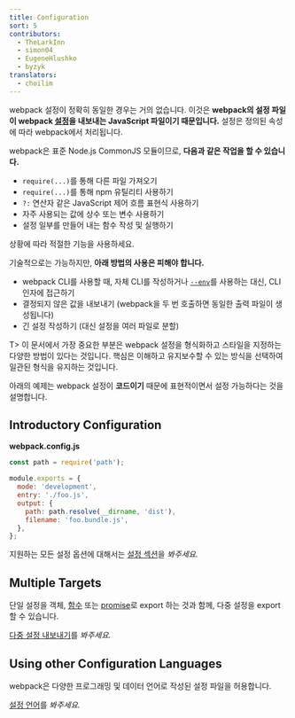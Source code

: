 ```yaml
---
title: Configuration
sort: 5
contributors:
  - TheLarkInn
  - simon04
  - EugeneHlushko
  - byzyk
translators:
  - choilim
---
```


webpack 설정이 정확히 동일한 경우는 거의 없습니다. 이것은 **webpack의 설정 파일이 webpack [설정](/configuration/)을 내보내는 JavaScript 파일이기 때문입니다.** 설정은 정의된 속성에 따라 webpack에서 처리됩니다.

webpack은 표준 Node.js CommonJS 모듈이므로, **다음과 같은 작업을 할 수 있습니다.**

- `require(...)`를 통해 다른 파일 가져오기
- `require(...)`를 통해 npm 유틸리티 사용하기
- `?:` 연산자 같은 JavaScript 제어 흐름 표현식 사용하기
- 자주 사용되는 값에 상수 또는 변수 사용하기
- 설정 일부를 만들어 내는 함수 작성 및 실행하기

상황에 따라 적절한 기능을 사용하세요.

기술적으로는 가능하지만, **아래 방법의 사용은 피해야 합니다.**

- webpack CLI를 사용할 때, 자체 CLI를 작성하거나 [`--env`](/configuration/configuration-types/)를 사용하는 대신, CLI 인자에 접근하기
- 결정되지 않은 값을 내보내기 (webpack을 두 번 호출하면 동일한 출력 파일이 생성됩니다)
- 긴 설정 작성하기 (대신 설정을 여러 파일로 분할)

T> 이 문서에서 가장 중요한 부분은 webpack 설정을 형식화하고 스타일을 지정하는 다양한 방법이 있다는 것입니다. 핵심은 이해하고 유지보수할 수 있는 방식을 선택하여 일관된 형식을 유지하는 것입니다.

아래의 예제는 webpack 설정이 **코드이기** 때문에 표현적이면서 설정 가능하다는 것을 설명합니다.

## Introductory Configuration

**webpack.config.js**

```javascript
const path = require('path');

module.exports = {
  mode: 'development',
  entry: './foo.js',
  output: {
    path: path.resolve(__dirname, 'dist'),
    filename: 'foo.bundle.js',
  },
};
```

지원하는 모든 설정 옵션에 대해서는 [설정 섹션](/configuration/)을 _봐주세요._

## Multiple Targets

단일 설정을 객체, [함수](/configuration/configuration-types/#exporting-a-function) 또는 [promise](/configuration/configuration-types/#exporting-a-promise)로 export 하는 것과 함께, 다중 설정을 export 할 수 있습니다.

[다중 설정 내보내기](/configuration/configuration-types/#exporting-multiple-configurations)를 _봐주세요._

## Using other Configuration Languages

webpack은 다양한 프로그래밍 및 데이터 언어로 작성된 설정 파일을 허용합니다.

[설정 언어](/configuration/configuration-languages/)를 _봐주세요._
